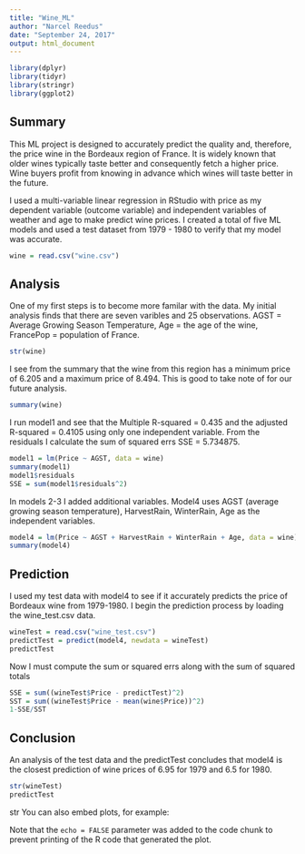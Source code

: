 ```yaml
---
title: "Wine_ML"
author: "Narcel Reedus"
date: "September 24, 2017"
output: html_document
---
```


```r
library(dplyr)
library(tidyr)
library(stringr)
library(ggplot2)
```

## Summary

This ML project is designed to accurately predict the quality and, therefore, the price wine in the Bordeaux region of France. It is widely known that older wines typically taste better and consequently fetch a higher price. Wine buyers profit from knowing in advance which wines will taste better in the future. 

I used a multi-variable linear regression in RStudio with price as my dependent variable (outcome variable) and independent variables of weather and age to make predict wine prices. I created a total of five ML models and used a test dataset from 1979 - 1980 to verify that my model was accurate. 

```r
wine = read.csv("wine.csv")
```
## Analysis

One of my first steps is to become more familar with the data. My initial analysis finds that there are seven varibles and 25 observations. AGST = Average Growing Season Temperature, Age = the age of the wine, FrancePop = population of France.  

```r
str(wine)
```

I see from the summary that the wine from this region has a minimum price of 6.205 and a maximum price of 8.494. This is good to take note of for our future analysis. 

```r
summary(wine)
```
I run model1 and see that the Multiple R-squared = 0.435 and the adjusted R-squared = 0.4105 using only one independent variable. From the residuals I calculate the sum of squared errs SSE = 5.734875.

```r
model1 = lm(Price ~ AGST, data = wine)
summary(model1)
model1$residuals
SSE = sum(model1$residuals^2)
```

In models 2-3 I added additional variables. Model4 uses AGST (average growing season temperature), HarvestRain, WinterRain, Age as the independent variables.

```r
model4 = lm(Price ~ AGST + HarvestRain + WinterRain + Age, data = wine)
summary(model4)
```

## Prediction

I used my test data with model4 to see if it accurately predicts the price of Bordeaux wine from 1979-1980. I begin the prediction process by loading the wine_test.csv data.

```r
wineTest = read.csv("wine_test.csv")
predictTest = predict(model4, newdata = wineTest)
predictTest
```

Now I must compute the sum or squared errs along with the sum of squared totals

```r
SSE = sum((wineTest$Price - predictTest)^2)
SST = sum((wineTest$Price - mean(wine$Price))^2)
1-SSE/SST
```


## Conclusion

An analysis of the test data and the predictTest concludes that model4 is the closest prediction of wine prices of 6.95 for 1979 and 6.5 for 1980.

```r
str(wineTest)
predictTest
```
str
You can also embed plots, for example:



Note that the `echo = FALSE` parameter was added to the code chunk to prevent printing of the R code that generated the plot.

